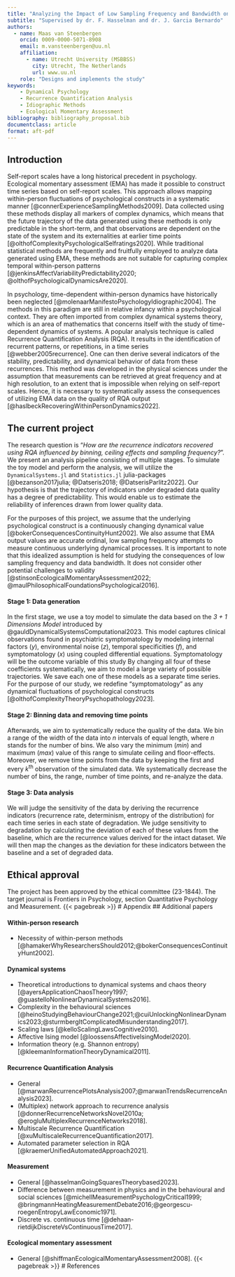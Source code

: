 ```yaml
---
title: "Analyzing the Impact of Low Sampling Frequency and Bandwidth on Recurrence Quantification Analysis in Idiographic Ecological Momentary Assessment"
subtitle: "Supervised by dr. F. Hasselman and dr. J. Garcia Bernardo"
authors:
  - name: Maas van Steenbergen
    orcid: 0009-0000-5071-8908
    email: m.vansteenbergen@uu.nl
    affiliation: 
      - name: Utrecht University (MSBBSS)
        city: Utrecht, The Netherlands
        url: www.uu.nl
    role: "Designs and implements the study"
keywords: 
    - Dynamical Psychology
    - Recurrence Quantification Analysis
    - Idiographic Methods
    - Ecological Momentary Assessment
bibliography: bibliography_proposal.bib
documentclass: article
format: aft-pdf
---
```


## Introduction
Self-report scales have a long historical precedent in psychology. Ecological momentary assessment (EMA) has made it possible to construct time series based on self-report scales. This approach allows mapping within-person fluctuations of psychological constructs in a systematic manner [@connerExperienceSamplingMethods2009]. Data collected using these methods display all markers of complex dynamics, which means that the future trajectory of the data generated using these methods is only predictable in the short-term, and that observations are dependent on the state of the system and its externalities at earlier time points [@olthofComplexityPsychologicalSelfratings2020]. While traditional statistical methods are frequently and fruitfully employed to analyze data generated using EMA, these methods are not suitable for capturing complex temporal within-person patterns [@jenkinsAffectVariabilityPredictability2020; @olthofPsychologicalDynamicsAre2020].

In psychology, time-dependent within-person dynamics have historically been neglected [@molenaarManifestoPsychologyIdiographic2004]. The methods in this paradigm are still in relative infancy within a psychological context. They are often imported from complex dynamical systems theory, which is an area of mathematics that concerns itself with the study of time-dependent dynamics of systems. A popular analysis technique is called Recurrence Quantification Analysis (RQA). It results in the identification of recurrent patterns, or repetitions, in a time series [@webber2005recurrence]. One can then derive several indicators of the stability, predictability, and dynamical behavior of data from these recurrences. This method was developed in the physical sciences under the assumption that measurements can be retrieved at great frequency and at high resolution, to an extent that is impossible when relying on self-report scales. Hence, it is necessary to systematically assess the consequences of utilizing EMA data on the quality of RQA output [@haslbeckRecoveringWithinPersonDynamics2022].

## The current project
The research question is "*How are the recurrence indicators recovered using RQA influenced by binning, ceiling effects and sampling frequency?*". We present an analysis pipeline consisting of multiple stages. To simulate the toy model and perform the analysis, we will utilize the `DynamicalSystems.jl` and `Statistics.jl` julia-packages [@bezanson2017julia; @Datseris2018; @DatserisParlitz2022]. Our hypothesis is that the trajectory of indicators under degraded data quality has a degree of predictability. This would enable us to estimate the reliability of inferences drawn from lower quality data.

For the purposes of this project, we assume that the underlying psychological construct is a continuously changing dynamical value [@bokerConsequencesContinuityHunt2002]. We also assume that EMA output values are accurate ordinal, low sampling frequency attempts to measure continuous underlying dynamical processes. It is important to note that this idealized assumption is held for studying the consequences of low sampling frequency and data bandwidth. It does not consider other potential challenges to validity [@stinsonEcologicalMomentaryAssessment2022; @maulPhilosophicalFoundationsPsychological2016].

#### Stage 1: Data generation

In the first stage, we use a toy model to simulate the data based on the *3 + 1 Dimensions Model* introduced by @gauldDynamicalSystemsComputational2023. This model captures clinical observations found in psychiatric symptomatology by modeling internal factors ($y$), environmental noise ($z$), temporal specificities ($f$), and symptomatology ($x$) using coupled differential equations. Symptomatology will be the outcome variable of this study By changing all four of these coefficients systematically, we aim to model a large variety of possible trajectories. We save each one of these models as a separate time series. For the purpose of our study, we redefine "symptomatology" as any dynamical fluctuations of psychological constructs [@olthofComplexityTheoryPsychopathology2023].

#### Stage 2: Binning data and removing time points

Afterwards, we aim to systematically reduce the quality of the data. We bin a range of the width of the data into $n$ intervals of equal length, where $n$ stands for the number of bins. We also vary the minimum ($min$) and maximum ($max$) value of this range to simulate ceiling and floor-effects. Moreover, we remove time points from the data by keeping the first and every $k$^th^ observation of the simulated data. We systematically decrease the number of bins, the range, number of time points, and re-analyze the data.

#### Stage 3: Data analysis

We will judge the sensitivity of the data by deriving the recurrence indicators (recurrence rate, determinism, entropy of the distribution) for each time series in each state of degradation. We judge sensitivity to degradation by calculating the deviation of each of these values from the baseline, which are the recurrence values derived for the intact dataset. We will then map the changes as the deviation for these indicators between the baseline and a set of degraded data.

## Ethical approval

The project has been approved by the ethical committee (23-1844). The target journal is Frontiers in Psychology, section Quantitative Psychology and Measurement.
{{< pagebreak >}}
# Appendix
## Additional papers 

#### Within-person research
-   Necessity of within-person methods [@hamakerWhyResearchersShould2012;@bokerConsequencesContinuityHunt2002].

#### Dynamical systems
-   Theoretical introductions to dynamical systems and chaos theory [@ayersApplicationChaosTheory1997; @guastelloNonlinearDynamicalSystems2016].
-   Complexity in the behavioural sciences [@heinoStudyingBehaviourChange2021;@cuiUnlockingNonlinearDynamics2023;@sturmbergItComplicatedMisunderstanding2017].
-   Scaling laws [@kelloScalingLawsCognitive2010].
-   Affective Ising model [@loossensAffectiveIsingModel2020].
-   Information theory (e.g. Shannon entropy) [@kleemanInformationTheoryDynamical2011].

#### Recurrence Quantification Analysis
-   General [@marwanRecurrencePlotsAnalysis2007;@marwanTrendsRecurrenceAnalysis2023].
-   (Multiplex) network approach to recurrence analysis [@donnerRecurrenceNetworksNovel2010a; @erogluMultiplexRecurrenceNetworks2018].
-   Multiscale Recurrence Quantification [@xuMultiscaleRecurrenceQuantification2017].
-   Automated parameter selection in RQA [@kraemerUnifiedAutomatedApproach2021].

#### Measurement
-   General 
[@hasselmanGoingSquaresTheorybased2023].
-   Difference between measurement in physics and in the behavioural and social sciences [@michellMeasurementPsychologyCritical1999; @bringmannHeatingMeasurementDebate2016;@georgescu-roegenEntropyLawEconomic1971].
-   Discrete vs. continuous time [@dehaan-rietdijkDiscreteVsContinuousTime2017].

#### Ecological momentary assessment
-   General [@shiffmanEcologicalMomentaryAssessment2008].
{{< pagebreak >}}
# References

::: {#refs}
:::
